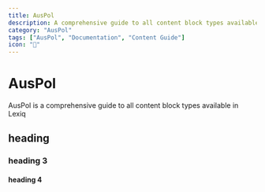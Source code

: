 ```yaml
---
title: AusPol
description: A comprehensive guide to all content block types available in Lexiq
category: "AusPol"
tags: ["AusPol", "Documentation", "Content Guide"]
icon: "🐨"
---
```


# AusPol

AusPol is a comprehensive guide to all content block types available in Lexiq

## heading

### heading 3

#### heading 4
